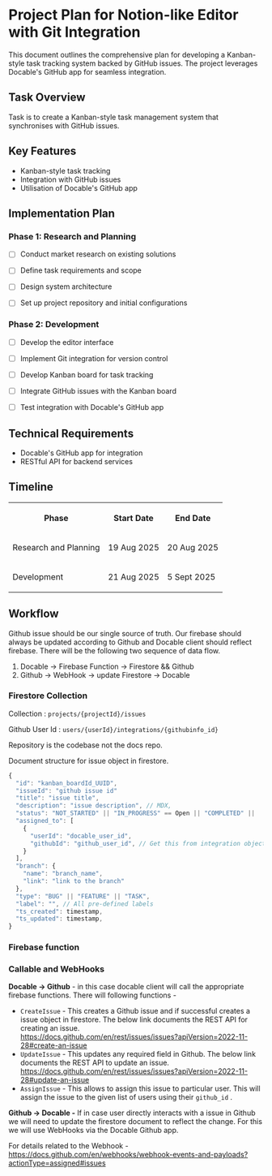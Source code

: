 # Project Plan for Notion-like Editor with Git Integration

This document outlines the comprehensive plan for developing a Kanban-style task tracking system backed by GitHub issues. The project leverages Docable's GitHub app for seamless integration.

## Task Overview

Task is to create a Kanban-style task management system that synchronises with GitHub issues.

## Key Features

- Kanban-style task tracking
- Integration with GitHub issues
- Utilisation of Docable's GitHub app

## Implementation Plan

### Phase 1: Research and Planning

- [ ] Conduct market research on existing solutions

- [ ] Define task requirements and scope

- [ ] Design system architecture

- [ ] Set up project repository and initial configurations

### Phase 2: Development

- [ ] Develop the editor interface

- [ ] Implement Git integration for version control

- [ ] Develop Kanban board for task tracking

- [ ] Integrate GitHub issues with the Kanban board

- [ ] Test integration with Docable's GitHub app

## Technical Requirements

- Docable's GitHub app for integration
- RESTful API for backend services

## Timeline

<div data-node-id="3b19cc86-e5ed-43d4-aa8e-b7909f1f119d" data-type="table-wrapper" class="table-wrapper-container">
<table style="min-width: 150px"><colgroup><col style="min-width: 50px"><col style="min-width: 50px"><col style="min-width: 50px"></colgroup><tbody><tr><th colspan="1" rowspan="1"><p data-node-id="fca4ff36-f091-4efb-9a30-7974c3eacf16">Phase</p></th><th colspan="1" rowspan="1"><p data-node-id="1abeeb4a-2cbc-44a9-8e57-325b828c84f6">Start Date</p></th><th colspan="1" rowspan="1"><p data-node-id="ab56cd21-9ab7-4482-93d6-06f054114b7f">End Date</p></th></tr><tr><td colspan="1" rowspan="1"><p data-node-id="601d4ad7-c521-4d32-bd00-d1c6d364fb0e">Research and Planning</p></td><td colspan="1" rowspan="1"><p data-node-id="db8a889a-3fe4-44a5-8532-b64caadd875d">19 Aug 2025</p></td><td colspan="1" rowspan="1"><p data-node-id="15f72485-b1fd-4b67-857f-2f152bb7dea6">20 Aug 2025</p></td></tr><tr><td colspan="1" rowspan="1"><p data-node-id="09438921-aaad-4392-848a-218487e911dd">Development</p></td><td colspan="1" rowspan="1"><p data-node-id="e1aca3b1-740b-4cea-98f2-9a051e0e22fc">21 Aug 2025</p></td><td colspan="1" rowspan="1"><p data-node-id="1acc8aff-038a-46bc-b987-2dbbb2044f09">5 Sept 2025</p></td></tr></tbody></table>
</div>

## Workflow

Github issue should be our single source of truth. Our firebase should always be updated according to Github and Docable client should reflect firebase. There will be the following two sequence of data flow.

1. Docable -&gt; Firebase Function -&gt; Firestore && Github
2. Github -&gt; WebHook -&gt; update Firestore -&gt; Docable

### Firestore Collection

Collection : `projects/{projectId}/issues`

Github User Id : `users/{userId}/integrations/{githubinfo_id}`

<div data-node-id="8563d36f-66da-41a8-9784-aa186d83a5e4" data-type="callout-critical">
Repository is the codebase not the docs repo.
</div>

Document structure for issue object in firestore.

```javascript
{
  "id": "kanban_boardId_UUID",
  "issueId": "github issue id"
  "title": "issue title",
  "description": "issue description", // MDX,
  "status": "NOT_STARTED" || "IN_PROGRESS" == Open || "COMPLETED" ||      "NOT_PLANNED" == Closed,
  "assigned_to": [
    {
      "userId": "docable_user_id",
      "githubId": "github_user_id", // Get this from integration object
    }
  ],
  "branch": {
    "name": "branch_name",
    "link": "link to the branch"
  },
  "type": "BUG" || "FEATURE" || "TASK",
  "label": "", // All pre-defined labels 
  "ts_created": timestamp,
  "ts_updated": timestamp,
}
```

### Firebase function

### Callable and WebHooks

**Docable -&gt; Github** - in this case docable client will call the appropriate firebase functions. There will following functions -

- `CreateIssue` - This creates a Github issue and if successful creates a issue object in firestore. The below link documents the REST API for creating an issue.\
  <https://docs.github.com/en/rest/issues/issues?apiVersion=2022-11-28#create-an-issue>
- `UpdateIssue` - This updates any required field in Github. The below link documents the REST API to update an issue. <https://docs.github.com/en/rest/issues/issues?apiVersion=2022-11-28#update-an-issue>
- `AssignIssue` - This allows to assign this issue to particular user. This will assign the issue to the given list of users using their `github_id` .

**Github -&gt; Docable -** If in case user directly interacts with a issue in Github we will need to update the firestore document to reflect the change. For this we will use WebHooks via the Docable Github app.

For details related to the Webhook - <https://docs.github.com/en/webhooks/webhook-events-and-payloads?actionType=assigned#issues>